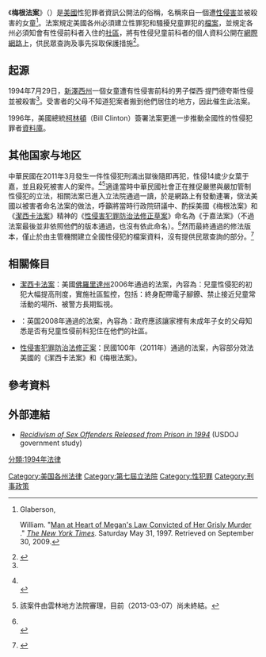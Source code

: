 {{noteTA
|1=zh:于嘉;zh-tw:于嘉;zh-hans:于嘉;zh-hant:于嘉;
}}
《'''梅根法案'''》（{{lang-en|Megan's Law}}）是[[美國|美國]]性犯罪者資訊公開法的俗稱，名稱來自一個遭[[性侵害|性侵害]]並被殺害的女童<ref name=nytimes>Glaberson, 

William. "[http://www.nytimes.com/1997/05/31/nyregion/man-at-heart-of-megan-s-law-convicted-of-her-grisly-murder.html Man at Heart of Megan's Law Convicted of Her Grisly Murder] {{Wayback|url=http://www.nytimes.com/1997/05/31/nyregion/man-at-heart-of-megan-s-law-convicted-of-her-grisly-murder.html |date=20100314024657 }}." ''[[The_New_York_Times|The New York Times]]''. Saturday May 31, 1997. Retrieved on September 30, 2009.</ref>。法案規定美國各州必須建立性罪犯和騷擾兒童罪犯的[[檔案|檔案]]，並規定各州必須知會有性侵前科者入住的[[社區|社區]]，將有性侵兒童前科者的個人資料公開在[[網際網路|網際網路]]上，供民眾查詢及事先採取保護措施<ref name=udn>{{cite news|url=http://udn.com/NEWS/SOCIETY/SOC3/6239061.shtml|title=公布性侵犯個資 台灣版梅根法案|publisher=聯合晚報|date=2011-03-28|accessdate=2011-03-28|archive-date=2011-12-22|archive-url=https://web.archive.org/web/20111222014509/http://udn.com/NEWS/SOCIETY/SOC3/6239061.shtml|dead-url=no}}</ref>。

==起源==
1994年7月29日，[[新澤西州|新澤西州]]一個女童{{tsl|en|Murder of Megan Kanka|梅根·康卡谋杀案|梅根·康卡}}遭有性侵害前科的男子傑西·提門德夸斯性侵並被殺害<ref name=nytimes />。受害者的父母不知道犯案者搬到他們居住的地方，因此催生此法案。

1996年，美國總統[[比尔·克林顿|柯林頓]]（Bill Clinton）簽署法案更進一步推動全國性的性侵犯罪者[[資料庫|資料庫]]。

==其他国家与地区==
中華民國在2011年3月發生一件性侵犯刑滿出獄後隨即再犯，性侵14歲少女葉于嘉，並且殺死被害人的案件。<ref>{{cite news|url=http://www.appledaily.com.tw/appledaily/article/headline/20110321/33261624/|title=性侵犯出獄 少女即失蹤|publisher=蘋果日報|date=2011-03-21|accessdate=2013-03-07|archive-date=2013-02-05|archive-url=https://web.archive.org/web/20130205182903/http://www.appledaily.com.tw/appledaily/article/headline/20110321/33261624/|dead-url=no}}<br/>{{cite news|url=http://blog.udn.com/yunlinnews/5023555|title=雲林葉姓女國中學生遭性侵累犯林國政性侵勒斃 人神共憤!|work=聯合報雲林地方新聞|date=2011-03-27|accessdate=2013-03-07|archive-date=2013-06-30|archive-url=https://web.archive.org/web/20130630072631/http://blog.udn.com/yunlinnews/5023555|dead-url=no}}</ref><ref>該案件由雲林地方法院審理，目前（2013-03-07）尚未終結。</ref>適逢當時中華民國社會正在推促嚴懲與嚴加管制性侵犯的立法，相關法案已進入立法院通過一讀，於是網路上有發動連署，傚法美國以被害者命名法案的做法，呼籲將當時行政院研議中、酌採美國《梅根法案》和《[[潔西卡法案|潔西卡法案]]》精神的《[[潔西卡法案#中華民國|性侵害犯罪防治法修正草案]]》命名為《于嘉法案》（不過法案最後並非依照他們的版本通過，也沒有依此命名）。<ref>{{cite web|url=https://www.facebook.com/events/180980995281690/|title=請將這次立院和法務部修法命名為于嘉法案紀念葉小妹妹！|work=Facebook|publisher=朱學恒的阿宅萬事通事務所|date=2011-03-29|accessdate=2013-03-07}}<br/>{{cite web|url=http://blogs.myoops.org/lucifer.php/2011/05/03/polly|title=社會的改變，在於從悲劇中記取教訓....于嘉法案的進展。|author=朱學恒|work=朱學恒的阿宅萬事通事務所|date=2011-05-13|accessdate=2013-03-07|archive-date=2016-03-04|archive-url=https://web.archive.org/web/20160304221316/http://blogs.myoops.org/lucifer.php/2011/05/03/polly|dead-url=no}}</ref>然而最終通過的修法版本，僅止於由主管機關建立全國性侵犯的檔案資料，沒有提供民眾查詢的部分。<ref>{{cite news|url=http://www.libertytimes.com.tw/2011/new/oct/26/today-t3.htm|title=性侵防治法修正 擴大強制治療對象|author=曾韋禎|others=楊國文|work=自由電子報|publisher=自由時報|date=2011-10-26|accessdate=2013-03-07|deadurl=yes|archiveurl=https://web.archive.org/web/20130521143812/http://www.libertytimes.com.tw/2011/new/oct/26/today-t3.htm|archivedate=2013-05-21}}</ref>

==相關條目==
*[[潔西卡法案|潔西卡法案]]：美國[[佛羅里達州|佛羅里達州]]2006年通過的法案，內容為：兒童性侵犯的初犯大幅提高刑度，實施社區監控，包括：終身配帶電子腳鐐、禁止接近兒童常活動的場所、被警方長期監視。
*{{tsl|en|Murder of Sarah Payne#Sarah's Law|萨拉法案}}：英国2008年通過的法案，內容為：政府應該讓家裡有未成年子女的父母知悉是否有兒童性侵前科犯住在他們的社區。
*[[潔西卡法案#中華民國（台灣）|性侵害犯罪防治法修正案]]：民國100年（2011年）通過的法案，內容部分效法美國的《潔西卡法案》和《梅根法案》。

==參考資料==
{{reflist}}

==外部連結==
* {{en}}[https://web.archive.org/web/20100331092710/http://bjs.ojp.usdoj.gov/content/pub/pdf/rsorp94.pdf ''Recidivism of Sex Offenders Released from Prison in 1994''] (USDOJ government study)




[[Category:美国各州法律|Category:美国各州法律]]
[[Category:第七屆立法院|Category:第七屆立法院]]
[[Category:性犯罪|Category:性犯罪]]
[[Category:刑事政策|Category:刑事政策]]
[[分類:1994年法律|分類:1994年法律]]